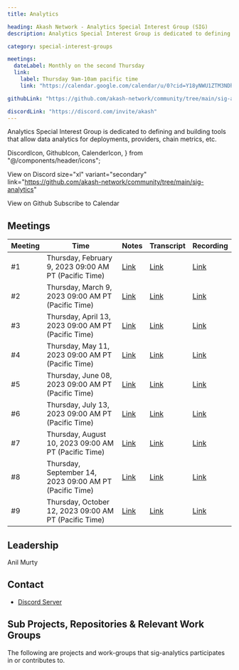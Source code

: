 ```yaml
---
title: Analytics

heading: Akash Network - Analytics Special Interest Group (SIG)
description: Analytics Special Interest Group is dedicated to defining and building tools that allow data analytics for deployments, providers, chain metrics, etc.

category: special-interest-groups

meetings:
  dateLabel: Monthly on the second Thursday
  link:
    label: Thursday 9am-10am pacific time
    link: "https://calendar.google.com/calendar/u/0?cid=Y18yNWU1ZTM3NDhlNGM0YWI3YTU1ZjQxZmJjNWViZWJjYzBhMDNiNDBmYjAyODc4NWYxNDE1OWJmYWViZWExMmUyQGdyb3VwLmNhbGVuZGFyLmdvb2dsZS5jb20"

githubLink: "https://github.com/akash-network/community/tree/main/sig-analytics"

discordLink: "https://discord.com/invite/akash"
---
```


Analytics Special Interest Group is dedicated to defining and building tools that allow data analytics for deployments, providers, chain metrics, etc.

<div class="flex flex-col lg:flex-row lg:items-center gap-6"  >

  DiscordIcon,
  GithubIcon,
  CalenderIcon,
} from "@/components/header/icons";

<ButtonLink
link="https://discord.com/invite/akash"
 size="xl" variant="secondary">

  <DiscordIcon className="text-para" />
  View on Discord
</ButtonLink>
<ButtonLink

size="xl" variant="secondary"
link="https://github.com/akash-network/community/tree/main/sig-analytics"

>

  <GithubIcon className="text-para" />
  View on Github
</ButtonLink>
<ButtonLink
  link="https://calendar.google.com/calendar/u/0?cid=Y18yNWU1ZTM3NDhlNGM0YWI3YTU1ZjQxZmJjNWViZWJjYzBhMDNiNDBmYjAyODc4NWYxNDE1OWJmYWViZWExMmUyQGdyb3VwLmNhbGVuZGFyLmdvb2dsZS5jb20"
 size="xl" variant="secondary">
  <CalenderIcon className="text-para" />
  Subscribe to Calendar
</ButtonLink>

</div>

## Meetings

| Meeting | Time                                                    | Notes                                                                                                 | Transcript                                                                                                       | Recording                                                                                                                    |
| ------- | ------------------------------------------------------- | ----------------------------------------------------------------------------------------------------- | ---------------------------------------------------------------------------------------------------------------- | ---------------------------------------------------------------------------------------------------------------------------- |
| #1      | Thursday, February 9, 2023 09:00 AM PT (Pacific Time)   | [Link](https://github.com/akash-network/community/blob/main/sig-analytics/meetings/001-2023-02-09.md) | [Link](https://github.com/akash-network/community/blob/main/sig-analytics/meetings/001-2023-02-09.md#transcript) | [Link](https://ftbwz3nd2i3gjhmsgiwot2x4mah6mkzvkuztdh3thyaughvd36aq.arweave.net/LMNs7aPSNmSdkjIs6er8YA_mKzVVMzGfcz4BQx6j34E) |
| #2      | Thursday, March 9, 2023 09:00 AM PT (Pacific Time)      | [Link](https://github.com/akash-network/community/blob/main/sig-analytics/meetings/002-2023-03-09.md) | [Link](https://github.com/akash-network/community/blob/main/sig-analytics/meetings/002-2023-03-09.md#transcript) | [Link](https://fue3g4xmnsr4uy45y2pulbvwyo7ptfahmrvi6lvuweemi57slz4a.arweave.net/LQmzcuxso8pjncafRYa2w775lAdkao8utLEIxHfyXng) |
| #3      | Thursday, April 13, 2023 09:00 AM PT (Pacific Time)     | [Link](https://github.com/akash-network/community/blob/main/sig-analytics/meetings/003-2023-04-13.md) | [Link](https://github.com/akash-network/community/blob/main/sig-analytics/meetings/003-2023-04-13.md#transcript) | [Link](https://3sitabyx4woqnmocrm4sygu647pklpgob6a4towscwlsqcymiata.arweave.net/3JEwBxflnQaxwos5LBqe596lvM4Pgcm60hWXKAsMQCY) |
| #4      | Thursday, May 11, 2023 09:00 AM PT (Pacific Time)       | [Link](https://github.com/akash-network/community/blob/main/sig-analytics/meetings/004-2023-05-11.md) | [Link](https://github.com/akash-network/community/blob/main/sig-analytics/meetings/004-2023-05-11.md#transcript) | [Link](https://lhtkqoy46e7yizt65au5if3whgrq2brswt5jtd3cffrukfetc7rq.arweave.net/WeaoOxzxP4Rmfugp1Bd2OaMNBjK0-pmPYiljRRSTF-M) |
| #5      | Thursday, June 08, 2023 09:00 AM PT (Pacific Time)      | [Link](https://github.com/akash-network/community/blob/main/sig-analytics/meetings/005-2023-06-08.md) | [Link](https://github.com/akash-network/community/blob/main/sig-analytics/meetings/005-2023-06-08.md#transcript) | [Link](https://vgq4z3pl2yzp66ubgyz4e6fm6yqh6shzdo22wkk6tucodjy2n6tq.arweave.net/qaHM7evWMv96gTYzwnis9iB_SPkbtaspXp0E4acab6c) |
| #6      | Thursday, July 13, 2023 09:00 AM PT (Pacific Time)      | [Link](https://github.com/akash-network/community/blob/main/sig-analytics/meetings/006-2023-07-12.md) | [Link](https://github.com/akash-network/community/blob/main/sig-analytics/meetings/006-2023-07-12.md#transcript) | [Link](https://gf7f7walagqjm3o6iojm7scckok44sulmjm7k77n2ank3bjsbzyq.arweave.net/MX5f2AsBoJZt3kOSz8hCU5XOSotiWfV_7dAarYUyDnE) |
| #7      | Thursday, August 10, 2023 09:00 AM PT (Pacific Time)    | [Link](https://github.com/akash-network/community/blob/main/sig-analytics/meetings/007-2023-08-11.md) | [Link](https://github.com/akash-network/community/blob/main/sig-analytics/meetings/007-2023-08-11.md#transcript) | [Link](https://kqbknw24m7hpcjg4hfd2dtg4ozhiqsi4zbjdtjycxw6omyhzvfka.arweave.net/VAKm21xnzvEk3DlHoczcdk6ISRzIUjmnAr285mD5qVQ) |
| #8      | Thursday, September 14, 2023 09:00 AM PT (Pacific Time) | [Link](https://github.com/akash-network/community/blob/main/sig-analytics/meetings/008-2023-09-14.md) | [Link](https://github.com/akash-network/community/blob/main/sig-analytics/meetings/008-2023-09-14.md#Transcript) | [Link](https://t5tmhypnhybd3jpbk3amizf6m2pl66msvvbhlqjyqnynouil4ksa.arweave.net/n2bD4e0-Aj2l4VbAxGS-Zp6_eZKtQnXBOINw11EL4qQ) |
| #9      | Thursday, October 12, 2023 09:00 AM PT (Pacific Time)   | [Link](https://github.com/akash-network/community/blob/main/sig-analytics/meetings/009-2023-10-12.md) | [Link](https://github.com/akash-network/community/blob/main/sig-analytics/meetings/009-2023-10-12.md#transcript) | [Link](https://v5ixigio4enkf7qhvlmzfptnlx6zkdite2skrznyil2d3xih6ana.arweave.net/r1F0GQ7hGqL-B6rZkr5tXf2VDRMmpKjluEL0Pd0H8Bo) |

## Leadership

Anil Murty

## Contact

- [Discord Server](https://discord.com/channels/747885925232672829/1111760414414475284)

## Sub Projects, Repositories & Relevant Work Groups

The following are projects and work-groups that sig-analytics participates in or contributes to.
